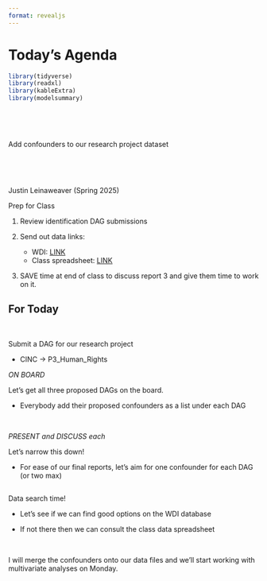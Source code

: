 ```yaml
---
format: revealjs
---
```


# Today's Agenda {background-image="Images/background-data_blue_v3.png"}

```r
library(tidyverse)
library(readxl)
library(kableExtra)
library(modelsummary)
```

<br>

<br>

::: {.r-fit-text}
Add confounders to our research project dataset
:::

<br>

<br>

::: r-stack
Justin Leinaweaver (Spring 2025)
:::

::: notes
Prep for Class

1. Review identification DAG submissions

2. Send out data links:
    - WDI: [LINK](https://databank.worldbank.org/source/world-development-indicators)
    - Class spreadsheet: [LINK](https://docs.google.com/spreadsheets/d/1qLZjrK1QCzzX7W8TIUduyIdcCXSpPP-2r9DxI7VqQwk/edit#gid=0)

3. SAVE time at end of class to discuss report 3 and give them time to work on it.
:::



## For Today {background-image="Images/background-slate_v2.png" .center}

<br>

::: {.r-fit-text}

Submit a DAG for our research project

- CINC &#8594; P3_Human_Rights

:::

::: notes
*ON BOARD*

Let's get all three proposed DAGs on the board.

- Everybody add their proposed confounders as a list under each DAG

<br>

*PRESENT and DISCUSS each*

Let's narrow this down!

- For ease of our final reports, let's aim for one confounder for each DAG (or two max) 

:::


## {background-image="Images/12_3-WDI_Database.png" background-size='85%'}

::: notes

Data search time!

- Let's see if we can find good options on the WDI database

- If not there then we can consult the class data spreadsheet

<br>

I will merge the confounders onto our data files and we'll start working with multivariate analyses on Monday.
:::



